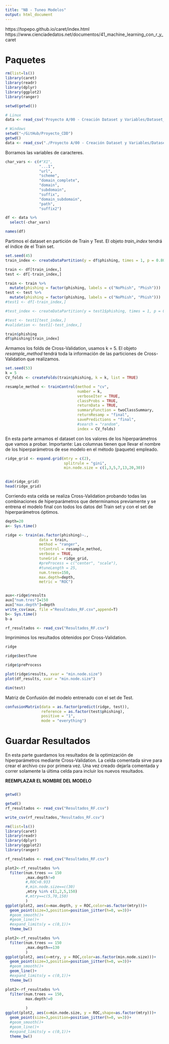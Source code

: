 ```yaml
---
title: "NB - Tuneo Modelos"
output: html_document
---
```


https://topepo.github.io/caret/index.html
https://www.cienciadedatos.net/documentos/41_machine_learning_con_r_y_caret

# Paquetes

```r
rm(list=ls())
library(caret)
library(readr)
library(dplyr)
library(ggplot2)
library(ranger)

setwd(getwd())
```


```r
# Linux
data <- read_csv('Proyecto A/00 - Creación Dataset y Variables/Dataset_Modelos.csv')
```

```r
# Windows
setwd("~/GitHub/Proyecto_CDD")
getwd()
data <- read_csv("./Proyecto A/00 - Creación Dataset y Variables/Dataset_Modelos.csv")
```

Borramos las variables de caracteres.

```r
char_vars <- c(#"X1", 
               "...1",
               "url", 
               "scheme", 
               "domain_complete", 
               "domain", 
               "subdomain", 
               "suffix", 
               "domain_subdomain", 
               "path", 
               "suffix2")

df <- data %>%
  select(-char_vars)
```



```r
names(df)
```

Partimos el dataset en partición de Train y Test. El objeto *train_index* tendrá el índice de el Train set.

```r
set.seed(45)
train_index <- createDataPartition(y = df$phishing, times = 1, p = 0.80, list = FALSE)

train <- df[train_index,]
test <- df[-train_index,]

train <- train %>%
  mutate(phishing = factor(phishing, labels = c("NoPhish", "Phish")))
test <- test %>%
  mutate(phishing = factor(phishing, labels = c("NoPhish", "Phish")))
#test1 <- df[-train_index,]

#test_index <- createDataPartition(y = test1$phishing, times = 1, p = 0.5, list = FALSE)

#test <- test1[test_index,]
#validation <- test1[-test_index,]
```

```r
train$phishing
df$phishing[train_index]
```

Armamos los folds de Cross-Validation, usamos k = 5. El objeto *resample_method* tendrá toda la información de las particiones de Cross-Validation que realizamos.

```r
set.seed(53)
k = 5
CV_folds <- createFolds(train$phishing, k = k, list = TRUE)

resample_method <- trainControl(method = "cv",
                                number = k,
                                verboseIter = TRUE,
                                classProbs = TRUE,
                                returnData = TRUE,
                                summaryFunction = twoClassSummary,
                                returnResamp = "final",
                                savePredictions = "final",
                                #search = "random",
                                index = CV_folds)

```

En esta parte armamos el dataset con los valores de los hiperparámetros que vamos a probar. Importante: Las columnas tienen que llevar el nombre de los hiperparámetros de ese modelo en el método (paquete) empleado.

```r
ridge_grid <- expand.grid(mtry = c(2),
                          splitrule = "gini",
                          min.node.size = c(1,3,5,7,13,20,30))
                            

dim(ridge_grid)
head(ridge_grid)
```



Corriendo esta celda se realiza Cross-Validation probando todas las combinaciones de hiperparámetros que determinamos previamente y se entrena el modelo final con todos los datos del Train set y con el set de hiperparámetros óptimos.

```r
depth=20
a<- Sys.time()

ridge <- train(as.factor(phishing)~., 
               data = train, 
               method = "ranger", 
               trControl = resample_method,
               verbose = TRUE,
               tuneGrid = ridge_grid,
               #preProcess = c("center", "scale"),
               #tuneLength = 25,
               num.trees=150,
               max.depth=depth,
               metric = "ROC")


aux<-ridge$results
aux["num.tres"]=150
aux["max.depth"]=depth
write_csv(aux, file ="Resultados_RF.csv",append=T)
b<- Sys.time()
b-a

```

```r
rf_resultados <- read_csv("Resultados_RF.csv")

```

Imprimimos los resultados obtenidos por Cross-Validation.


```r
ridge
```

```r
ridge$bestTune
```

```r
ridge$preProcess
```



```r
plot(ridge$results, xvar = "min.node.size")
plot(df_results, xvar = "min.node.size")
```



```r
dim(test)
```


Matriz de Confusión del modelo entrenado con el set de Test.

```r
confusionMatrix(data = as.factor(predict(ridge, test)),
                reference = as.factor(test$phishing),
                positive = "1",
                mode = "everything")
```

# Guardar Resultados

En esta parte guardamos los resultados de la optimización de hiperparámetros mediante Cross-Validation. La celda comentada sirve para crear el archivo csv por primera vez. Una vez creado dejarla comentada y correr solamente la última celda para incluir los nuevos resultados.

**REEMPLAZAR EL NOMBRE DEL MODELO**
```r

```

```r
getwd()

```

```r
getwd()
rf_resultados <- read_csv("Resultados_RF.csv")

write_csv(rf_resultados,"Resultados_RF.csv")
```

```r
rm(list=ls())
library(caret)
library(readr)
library(dplyr)
library(ggplot2)
library(ranger)

rf_resultados <- read_csv("Resultados_RF.csv")
```

```r
plot2<-rf_resultados %>%
  filter(num.trees == 150
         ,max.depth!=0
         #,ROC>0.933
         #,min.node.size==c(30)
         ,mtry %in% c(1,2,5,150)
         #,mtry==c(5,70,150)
         )
ggplot(plot2, aes(x=max.depth, y = ROC,color=as.factor(mtry)))+
  geom_point(size=3,position=position_jitter(h=0, w=3))+
  #geom_smooth()+
  #geom_line()+
  #expand_limits(y = c(0,1))+
  theme_bw()

```


```r
plot2<-rf_resultados %>%
  filter(num.trees == 150
         ,max.depth==130
         )
ggplot(plot2, aes(x=mtry, y = ROC,color=as.factor(min.node.size)))+
  geom_point(size=3,position=position_jitter(h=0, w=3))+
  #geom_smooth()+
  geom_line()+
  #expand_limits(y = c(0,1))+
  theme_bw()
```

```r
plot2<-rf_resultados %>%
  filter(num.trees == 150,
         max.depth!=0
         
         )
ggplot(plot2, aes(x=min.node.size, y = ROC,shape=as.factor(mtry)))+
  geom_point(size=3,position=position_jitter(h=0, w=3))+
  #geom_smooth()+
  #geom_line()+
  #expand_limits(y = c(0,1))+
  theme_bw()
```

